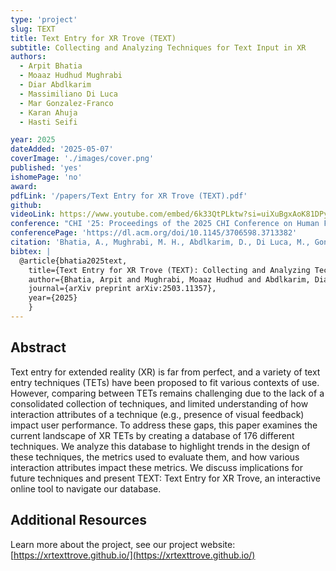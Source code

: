 ```yaml
---
type: 'project'
slug: TEXT
title: Text Entry for XR Trove (TEXT)
subtitle: Collecting and Analyzing Techniques for Text Input in XR
authors:
  - Arpit Bhatia
  - Moaaz Hudhud Mughrabi
  - Diar Abdlkarim
  - Massimiliano Di Luca
  - Mar Gonzalez-Franco
  - Karan Ahuja
  - Hasti Seifi

year: 2025
dateAdded: '2025-05-07'
coverImage: './images/cover.png'
published: 'yes'
ishomePage: 'no'
award:
pdfLink: '/papers/Text Entry for XR Trove (TEXT).pdf'
github:
videoLink: https://www.youtube.com/embed/6k33QtPLktw?si=uiXuBgxAoK81DPyJ
conference: "CHI '25: Proceedings of the 2025 CHI Conference on Human Factors in Computing Systems"
conferencePage: 'https://dl.acm.org/doi/10.1145/3706598.3713382'
citation: 'Bhatia, A., Mughrabi, M. H., Abdlkarim, D., Di Luca, M., Gonzalez-Franco, M., Ahuja, K., & Seifi, H. (2025). Text Entry for XR Trove (TEXT): Collecting and Analyzing Techniques for Text Input in XR. arXiv preprint arXiv:2503.11357.'
bibtex: |
  @article{bhatia2025text,
    title={Text Entry for XR Trove (TEXT): Collecting and Analyzing Techniques for Text Input in XR},
    author={Bhatia, Arpit and Mughrabi, Moaaz Hudhud and Abdlkarim, Diar and Di Luca, Massimiliano and Gonzalez-Franco, Mar and Ahuja, Karan and Seifi, Hasti},
    journal={arXiv preprint arXiv:2503.11357},
    year={2025}
    }
---
```


## Abstract

Text entry for extended reality (XR) is far from perfect, and a variety of text entry techniques (TETs) have been proposed to fit various contexts of use. However, comparing between TETs remains challenging due to the lack of a consolidated collection of techniques, and limited understanding of how interaction attributes of a technique (e.g., presence of visual feedback) impact user performance. To address these gaps, this paper examines the current landscape of XR TETs by creating a database of 176 different techniques. We analyze this database to highlight trends in the design of these techniques, the metrics used to evaluate them, and how various interaction attributes impact these metrics. We discuss implications for future techniques and present TEXT: Text Entry for XR Trove, an interactive online tool to navigate our database.

## Additional Resources

Learn more about the project, see our project website: [https://xrtexttrove.github.io/](https://xrtexttrove.github.io/)
